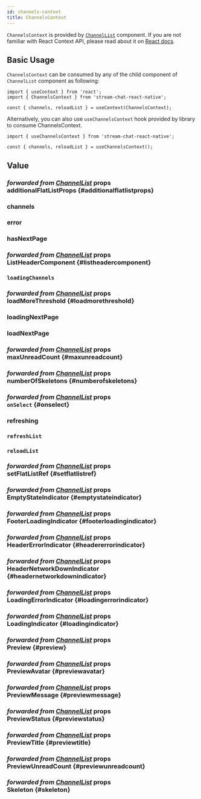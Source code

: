 ```yaml
---
id: channels-context
title: ChannelsContext
---
```




`ChannelsContext` is provided by [`ChannelList`](../../../ui-components/channel-list) component. If you are not familiar with React Context API, please read about it on [React docs](https://reactjs.org/docs/context.html).

## Basic Usage

`ChannelsContext` can be consumed by any of the child component of `ChannelList` component as following:

```tsx
import { useContext } from 'react';
import { ChannelsContext } from 'stream-chat-react-native';

const { channels, reloadList } = useContext(ChannelsContext);
```

Alternatively, you can also use `useChannelsContext` hook provided by library to consume ChannelsContext.

```tsx
import { useChannelsContext } from 'stream-chat-react-native';

const { channels, reloadList } = useChannelsContext();
```

## Value

### <div class="label description">_forwarded from [ChannelList](../../../ui-components/channel-list#additionalflatlistprops)_ props</div> additionalFlatListProps {#additionalflatlistprops}

<AdditionalFlatListProps />

### channels

<Channels />

### error

<Error />

<!-- ### forceUpdate -->

### hasNextPage

<HasNextPage />

### <div class="label description">_forwarded from [ChannelList](../../../ui-components/channel-list#listheadercomponent)_ props</div> ListHeaderComponent {#listheadercomponent}

<ListHeaderComponent />

### `loadingChannels`

<LoadingChannels />

### <div class="label description">_forwarded from [ChannelList](../../../ui-components/channel-list#loadmorethreshold)_ props</div> loadMoreThreshold {#loadmorethreshold}

<LoadMoreThreshold />

### loadingNextPage

<LoadingNextPage />

### loadNextPage

<LoadNextPage />

### <div class="label description">_forwarded from [ChannelList](../../../ui-components/channel-list#maxunreadcount)_ props</div> maxUnreadCount {#maxunreadcount}

<MaxUnreadCount />

### <div class="label description">_forwarded from [ChannelList](../../../ui-components/channel-list#numberofskeletons)_ props</div> numberOfSkeletons {#numberofskeletons}

<NumberOfSkeletons />

### <div class="label description">_forwarded from [ChannelList](../../../ui-components/channel-list#onselect)_ props</div> `onSelect` {#onselect}

<OnSelect />

### refreshing

<Refreshing />

### `refreshList`

<RefreshList />

### `reloadList`

<ReloadList />

### <div class="label description">_forwarded from [ChannelList](../../../ui-components/channel-list#setflatlistref)_ props</div> setFlatListRef {#setflatlistref}

<SetFlatListRef />

### <div class="label description">_forwarded from [ChannelList](../../../ui-components/channel-list#emptystateindicator)_ props</div> EmptyStateIndicator {#emptystateindicator}

<EmptyStateIndicator />

### <div class="label description">_forwarded from [ChannelList](../../../ui-components/channel-list#footerloadingindicator)_ props</div> FooterLoadingIndicator {#footerloadingindicator}

<FooterLoadingIndicator />

### <div class="label description">_forwarded from [ChannelList](../../../ui-components/channel-list#headererrorindicator)_ props</div> HeaderErrorIndicator {#headererrorindicator}

<HeaderErrorIndicator />

### <div class="label description">_forwarded from [ChannelList](../../../ui-components/channel-list#headernetworkdownindicator)_ props</div> HeaderNetworkDownIndicator {#headernetworkdownindicator}

<HeaderNetworkDownIndicator />

### <div class="label description">_forwarded from [ChannelList](../../../ui-components/channel-list#loadingerrorindicator)_ props</div> LoadingErrorIndicator {#loadingerrorindicator}

<LoadingErrorIndicator />

### <div class="label description">_forwarded from [ChannelList](../../../ui-components/channel-list#loadingindicator)_ props</div> LoadingIndicator {#loadingindicator}

<LoadingIndicator />

### <div class="label description">_forwarded from [ChannelList](../../../ui-components/channel-list#preview)_ props</div> Preview {#preview}

<Preview />

### <div class="label description">_forwarded from [ChannelList](../../../ui-components/channel-list#previewavatar)_ props</div> PreviewAvatar {#previewavatar}

<PreviewAvatar />

### <div class="label description">_forwarded from [ChannelList](../../../ui-components/channel-list#previewmessage)_ props</div> PreviewMessage {#previewmessage}

<PreviewMessage />

### <div class="label description">_forwarded from [ChannelList](../../../ui-components/channel-list#previewstatus)_ props</div> PreviewStatus {#previewstatus}

<PreviewStatus />

### <div class="label description">_forwarded from [ChannelList](../../../ui-components/channel-list#previewtitle)_ props</div> PreviewTitle {#previewtitle}

<PreviewTitle />

### <div class="label description">_forwarded from [ChannelList](../../../ui-components/channel-list#previewunreadcount)_ props</div> PreviewUnreadCount {#previewunreadcount}

<PreviewUnreadCount />

### <div class="label description">_forwarded from [ChannelList](../../../ui-components/channel-list#skeleton)_ props</div> Skeleton {#skeleton}

<Skeleton />
